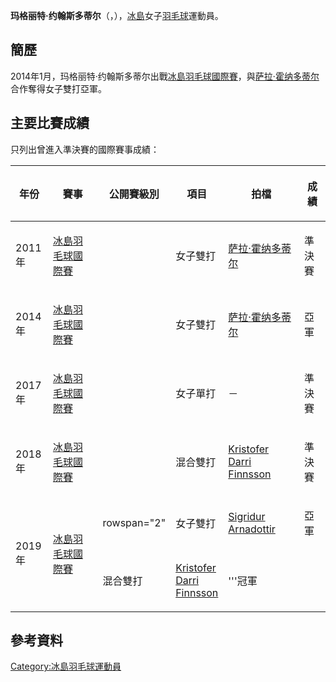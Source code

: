 {{noteTA|G1=Badminton}}
{{Infobox 羽球選手
| playername              = 玛格丽特·约翰斯多蒂尔<br />{{lang|is|Margrét Jóhannsdóttir}}
| image                   = 
| size                    = 
| caption                 = 
| birth_name              = 
| date_of_birth           = {{birth_date_and_age|1995|1|10}}
| place_of_birth          = 
| height                  = 
| weight                  = 
| event                   = 女子單打、女子雙打、混合雙打
| country                 = {{ISL}}
| years_started           =
| handedness              = 
| coach                   = 
| highest_ranking         = 第305位（女單）
| date_of_highest_ranking = 2016年11月24日 <ref name="ranking">{{en}}[http://bwfcontent.tournamentsoftware.com/ranking/player.aspx?id=12404&player=206088 BWF World Ranking - Ranking of Margrét JOHANNSDOTTIR (77397)]</ref>
| current_ranking         = 第310位（女單）<br/>第525位（女雙-[[萨拉·霍纳多蒂尔|霍纳多蒂尔]]）<br/>第574位（女雙-[[玛蒂娜·雷皮斯卡|雷皮斯卡]]）<br/>第799位<br/>（女雙-[[Rakel_Jóhannsdóttir|约翰斯多蒂尔]]）<br/>第762位（混雙-[[Daniel_Thomsen|Thomsen]]）<br/>第762位（混雙-[[David_Bjarni_Bjornsson|Bjornsson]]）<br/>第1183位（混雙-[[Kristofer_Darri_Finnsson|Finnsson]]）
| date_of_current_ranking = 2016年12月1日<ref>{{en}}[http://bwfcontent.tournamentsoftware.com/ranking/category.aspx?id=12404&category=473 BWF World Ranking - BWF世界排名榜 (12/1/2016) - Women's singles] {{Wayback|url=http://bwfcontent.tournamentsoftware.com/ranking/category.aspx?id=12404&category=473 |date=20181001122040 }}</ref><ref>{{en}}[http://bwfcontent.tournamentsoftware.com/ranking/category.aspx?id=12404&category=475 BWF World Ranking - BWF世界排名榜 (12/1/2016) - Women's doubles]</ref><ref>{{en}}[http://bwfcontent.tournamentsoftware.com/ranking/category.aspx?id=12404&category=476 BWF World Ranking - BWF世界排名榜 (12/1/2016) - Mixed doubles] {{Wayback|url=http://bwfcontent.tournamentsoftware.com/ranking/category.aspx?id=12404&category=476 |date=20181001122220 }}</ref>
| played                  = 11勝–24負（女單）<br/>15勝–15負（女雙）<br/>3勝–10負（混雙）
| titles                  = 
| bwf_profile             = DD7B0A66-E822-4A51-B0F9-EC6B13E1C39E
| bwf_id                  = 77397
| updated                 = 2016年12月2日
}}
{{MedalTableTop}}
{{MedalSport | 女子[[羽毛球|羽毛球]]}}
{{MedalCountry | {{ISL}}}}
{{MedalBottom}}
'''玛格丽特·约翰斯多蒂尔'''（{{lang-is|'''Margrét Jóhannsdóttir'''}}，{{bd|1995年|1月10日||}}），[[冰島|冰島]]女子[[羽毛球|羽毛球]]運動員。

== 簡歷 ==
2014年1月，玛格丽特·约翰斯多蒂尔出戰[[2014年冰島羽毛球國際賽|冰島羽毛球國際賽]]，與[[萨拉·霍纳多蒂尔|萨拉·霍纳多蒂尔]]合作奪得女子雙打亞軍。

==主要比賽成績==
只列出曾進入準決賽的國際賽事成績：
{| class=wikitable style="text-align:center; font-size:small;" 
!width="50"|年份
!width="180"|賽事
!width="80"|公開賽級別
!width="60"|項目
!width="180"|拍檔
!width="50"|成績
|-
!rowspan="1"|2011年
|[[2011年冰島羽毛球國際賽|冰島羽毛球國際賽]]
|{{BWFIS}}
|女子雙打
|[[萨拉·霍纳多蒂尔|萨拉·霍纳多蒂尔]]
|bgcolor="#b8860b"|準決賽
|-
!rowspan="1"|2014年
|[[2014年冰島羽毛球國際賽|冰島羽毛球國際賽]]
|{{BWFIS}}
|女子雙打
|[[萨拉·霍纳多蒂尔|萨拉·霍纳多蒂尔]]
|bgcolor="silver"|亞軍
|-
!rowspan="1"|2017年
|[[2017年冰島羽毛球國際賽|冰島羽毛球國際賽]]
|{{BWFIS}}
|女子單打
|－
|bgcolor="#b8860b"|準決賽
|-
!rowspan="1"|2018年
|[[2018年冰島羽毛球國際賽|冰島羽毛球國際賽]]
|{{BWFIS}}
|混合雙打
|[[Kristofer_Darri_Finnsson|Kristofer Darri Finnsson]]
|bgcolor="#b8860b"|準決賽
|-
!rowspan="2"|2019年
|rowspan="2"|[[2019年冰島羽毛球國際賽|冰島羽毛球國際賽]]
|rowspan="2" {{BWFFS}}
|女子雙打
|[[Sigridur_Arnadottir|Sigridur Arnadottir]]
|bgcolor="silver"|亞軍
|-
|混合雙打
|[[Kristofer_Darri_Finnsson|Kristofer Darri Finnsson]]
|bgcolor="gold"|'''冠軍
|}
{{BWF賽事級別索引}}

== 參考資料 ==
{{Reflist}}

{{DEFAULTSORT:Jóhannsdóttir, Margrét}}
[[Category:冰島羽毛球運動員|Category:冰島羽毛球運動員]]